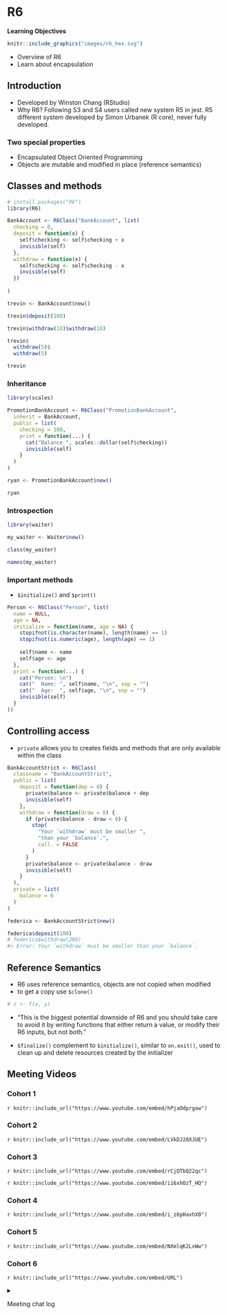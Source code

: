 # R6

**Learning Objectives**

```r
knitr::include_graphics("images/r6_hex.svg")
```

-   Overview of R6
-   Learn about encapsulation   

## Introduction

-   Developed by Winston Chang (RStudio)
-   Why R6? Following S3 and S4 users called new system R5 in jest. R5 different system developed by Simon Urbanek (R core), never fully developed.

### Two special properties
  - Encapsulated Object Oriented Programming
  - Objects are mutable and modified in place (reference semantics)

## Classes and methods

```r
# install.packages("R6")
library(R6)
```

```r
BankAccount <- R6Class("BankAccount", list(
  checking = 0,
  deposit = function(x) {
    self$checking <- self$checking + x 
    invisible(self)
  },
  withdraw = function(x) {
    self$checking <- self$checking - x 
    invisible(self)
  })
  
)
```

```r
trevin <- BankAccount$new()

trevin$deposit(100)

trevin$withdraw(10)$withdraw(10)

trevin$
  withdraw(5)$
  withdraw(5)

trevin
```

### Inheritance

```r
library(scales)

PromotionBankAccount <- R6Class("PromotionBankAccount", 
  inherit = BankAccount,
  public = list(
    checking = 100,
    print = function(...) {
      cat("Balance ", scales::dollar(self$checking))
      invisible(self)
    }
  )
)
```


```r
ryan <- PromotionBankAccount$new()

ryan
```

### Introspection

```r
library(waiter)

my_waiter <- Waiter$new()

class(my_waiter)

names(my_waiter)
```


### Important methods

-   `$initialize()` and `$print()`

```r
Person <- R6Class("Person", list(
  name = NULL,
  age = NA,
  initialize = function(name, age = NA) {
    stopifnot(is.character(name), length(name) == 1)
    stopifnot(is.numeric(age), length(age) == 1)
    
    self$name <- name
    self$age <- age
  },
  print = function(...) {
    cat("Person: \n")
    cat("  Name: ", self$name, "\n", sep = "")
    cat("  Age:  ", self$age, "\n", sep = "")
    invisible(self)
  }
))
```






## Controlling access

-   `private` allows you to creates fields and methods that are only available within the class

```r
BankAccountStrict <- R6Class(
  classname = "BankAccountStrict",
  public = list(
    deposit = function(dep = 0) {
      private$balance <- private$balance + dep
      invisible(self)
    },
    withdraw = function(draw = 0) {
      if (private$balance - draw < 0) {
        stop(
          "Your `withdraw` must be smaller ",
          "than your `balance`.",
          call. = FALSE
        )
      }
      private$balance <- private$balance - draw
      invisible(self)
    }
  ),
  private = list(
    balance = 0
  )
)
```

```r
federica <- BankAccountStrict$new()

federica$deposit(100)
# federica$withdraw(200)
#> Error: Your `withdraw` must be smaller than your `balance`.
```


## Reference Semantics

-   R6 uses reference semantics, objects are not copied when modified
-   to get a copy use `$clone()`

```r
# z <- f(x, y)
```

-   "This is the biggest potential downside of R6 and you should take care to avoid it by writing functions that either return a value, or modify their R6 inputs, but not both."

-   `$finalize()` complement to `$initialize()`, similar to `on.exit()`, used to clean up and delete resources created by the initializer

## Meeting Videos

### Cohort 1

`r knitr::include_url("https://www.youtube.com/embed/hPjaOdprgow")`

### Cohort 2

`r knitr::include_url("https://www.youtube.com/embed/LVkDJ28XJUE")`

### Cohort 3

`r knitr::include_url("https://www.youtube.com/embed/rCjQTbQ22qc")`

`r knitr::include_url("https://www.youtube.com/embed/ii6xhOzT_HQ")`

### Cohort 4

`r knitr::include_url("https://www.youtube.com/embed/i_z6pHavhX0")`

### Cohort 5

`r knitr::include_url("https://www.youtube.com/embed/NXmlqK2LxWw")`

### Cohort 6

`r knitr::include_url("https://www.youtube.com/embed/URL")`

<details>

<summary>

Meeting chat log

</summary>

    LOG

</details>
